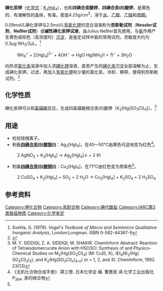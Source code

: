 {{chembox
| verifiedrevid = 388122391
| ImageFile= Nessler's-reagent-2D.png
| ImageFile1= Nessler's-reagent-3D-vdW.png
| IUPACName = 四碘合汞(II)酸钾
| OtherNames = 碘化汞钾、<br>奈斯勒试剂（主要成分）
| Section1 = {{Chembox Identifiers
| CASNo = 7783-33-7
| CASNo_Ref = {{cascite|correct|CAS}}
|  EINECS  = 
|  RTECS  = 
|  UNNumber  =  3287
|   PubChem  =  15980736
|   ChemSpiderID_Ref  = {{chemspidercite|changed|chemspider}}|  ChemSpiderID  =  22948
|   ChEBI_Ref  = {{ebicite|changed|EBI}}|  ChEBI  =  51568
|   StdInChI_Ref  = {{stdinchicite|changed|chemspider}}|  StdInChI  =  1S/Hg.4HI.2K/h;4*1H;;/q+2;;;;;2*+1/p-4
|   StdInChIKey_Ref  = {{stdinchicite|changed|chemspider}}|  StdInChIKey  =  OPCMAZHMYZRPID-UHFFFAOYSA-J
|  SMILES  =  [K+].[K+].I[Hg-2](I)(I)I
}}
| Section2 = {{Chembox Properties
| K = 2 | Hg = 1 | I = 4
| Appearance = 浅黄色柱状结晶<ref name=jcs />
| Density = 1.16 g/cm<sup>3</sup>
| Solubility =
| SolubleOther =
| BoilingPtC =
| pKa =
}}
| Section7 = {{Chembox Hazards
| ExternalMSDS = [http://msds.chem.ox.ac.uk/NE/Nesslers_reagent.html 奈斯勒试剂的外部MSDS]
| EUIndex =
| EUClass =
| RPhrases =
| SPhrases =
| NFPA-H =
| NFPA-F =
| NFPA-R =
| NFPA-O =
| FlashPt =
  }}
| Section8 = {{Chembox Related
| OtherAnions = [[碘化汞|碘化汞]]
| OtherCations =
  }}
}}
'''碘化汞钾'''（[[化学式|化学式]]：[[钾|K]]<sub>2</sub>[[汞|Hg]][[碘|I]]<sub>4</sub>），也称'''四碘合汞酸钾'''、'''四碘合汞(II)酸钾'''，是黄色的、有潮解性的晶体，有毒。密度4.25g/cm<sup>3</sup>，溶于[[水|水]]、[[乙醇|乙醇]]、[[乙醚|乙醚]]和[[丙酮|丙酮]]。

0.09mol/L碘化汞钾与2.5mol/L[[氢氧化钾|氢氧化钾]]的混合溶液称为'''奈斯勒试剂'''（'''Nessler试剂'''、'''Neßler试剂'''）或'''碱性碘化汞钾试液'''，由Julius Neßler首先使用，与[[氨|氨]]作用产生黄色或棕色（高浓度时）[[沉淀|沉淀]]，是鉴定试样中氨的常用试剂。灵敏度大约为0.3μg NH<sub>3</sub>/2μL。<ref>Svehla, G. (1979). ''Vogel's Textbook of Macro and Semimicro Qualitative Inorganic Analysis'', London:Longman. ISBN 0-582-44367-9</ref>

: NH<sub>4</sub><sup>+</sup> + 2[HgI<sub>4</sub>]<sup>2</sup><sup>−</sup> + 4OH<sup>−</sup> → HgO·Hg(NH<sub>2</sub>)I + 7I<sup>−</sup> + 3H<sub>2</sub>O

向热浓[[氯化汞|氯化汞]]溶液中加入浓[[碘化钾|碘化钾]]溶液，直至产生的[[碘化汞|碘化汞]]沉淀全部溶解为止，生成碘化汞钾。过滤，再加入[[氢氧化钾|氢氧化钾]]和少量的氯化汞，冷却、稀释，便得到奈斯勒试剂。<ref>{{Cite web |url=http://www.fao.org/docrep/field/003/Q6501E/Q6501E05.htm |title=存档副本 |accessdate=2008-07-30 |archive-date=2007-12-24 |archive-url=https://web.archive.org/web/20071224081400/http://www.fao.org/docrep/field/003/Q6501E/Q6501E05.htm |dead-url=no }}</ref>

==化学性质==
碘化汞钾可以和[[氯磺酸|氯磺酸]]反应，生成四氯磺酸根合汞(II)酸钾（K<sub>2</sub>[Hg(SO<sub>3</sub>Cl)<sub>4</sub>]）。<ref>M. Y. SIDDIQI, Z. A. SIDDIQI, M. SHAKIR. ChemInform Abstract: Reaction of Tetraiodomercurate Anion with HSO3Cl: Synthesis of and Physico-Chemical Studies on M<sub>2</sub>(Hg(SO<sub>3</sub>Cl)<sub>4</sub>) (M: Cu(I), K), (Et<sub>4</sub>N)<sub>2</sub>(Hg( SO<sub>3</sub>Cl)<sub>2</sub>I<sub>2</sub>), and K<sub>2</sub>(Hg(SO<sub>3</sub>Cl)<sub>n</sub>I<sub>4-n</sub>) (n = 1, 2, and 3). ChemInform, 1992. 23(13)</ref>
==用途==
* 检验铵根离子。
* 制备'''[[四碘合汞(II)酸银(I)|四碘合汞(II)酸银(I)]]'''：Ag<sub>2</sub>[HgI<sub>4</sub>]，在45～50℃由黄色可逆地变为红色<ref name=jcs>《无机化合物合成手册》.第三卷. 日本化学会 编. 曹惠民 译.化学工业出版社. P<sub>394</sub>. 汞的络合物</ref>。
: 2 AgNO<sub>3</sub> + K<sub>2</sub>[HgI<sub>4</sub>] → Ag<sub>2</sub>[HgI<sub>4</sub>]↓ + 2 KI
* 制备'''[[四碘合汞(II)酸铜(I)|四碘合汞(II)酸铜(I)]]'''：Cu<sub>2</sub>[HgI<sub>4</sub>]，在71℃由红色变为黑紫色<ref name=jcs />。
: 2 CuSO<sub>4</sub> + K<sub>2</sub>[HgI<sub>4</sub>] + SO<sub>2</sub> + 2 H<sub>2</sub>O → Cu<sub>2</sub>[HgI<sub>4</sub>] + K<sub>2</sub>SO<sub>4</sub> + 2 H<sub>2</sub>SO<sub>4</sub>

== 参考资料 ==
{{reflist}}

{{汞化合物}}

[[Category:钾化合物|Category:钾化合物]]
[[Category:汞配合物|Category:汞配合物]]
[[Category:碘代酸盐|Category:碘代酸盐]]
[[Category:IARC第3类致癌物质|Category:IARC第3类致癌物质]]
[[Category:化学鉴定|Category:化学鉴定]]